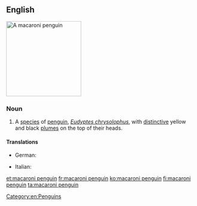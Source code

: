 ==English==
[[Image:Macaroni (js)1.jpg|200px|thumb|right|A macaroni penguin]]
{{wikipedia}}
{{wikispecies|Eudyptes chrysolophus}}

===Noun===
{{en-noun|head=[[macaroni]] [[penguin]]}}

# A [[species]] of [[penguin]], ''[[Eudyptes chrysolophus]]'', with [[distinctive]] yellow and black [[plume]]s on the top of their heads. 

====Translations====
{{trans-top|''Eudyptes chrysolophus''}}
* German: {{t+|de|Goldschopfpinguin|m}}
{{trans-mid}}
* Italian: {{t|it|pinguino macaroni|m}}
{{trans-bottom}}

[[Category:en:Penguins]]

[[et:macaroni penguin]]
[[fr:macaroni penguin]]
[[ko:macaroni penguin]]
[[fi:macaroni penguin]]
[[ta:macaroni penguin]]